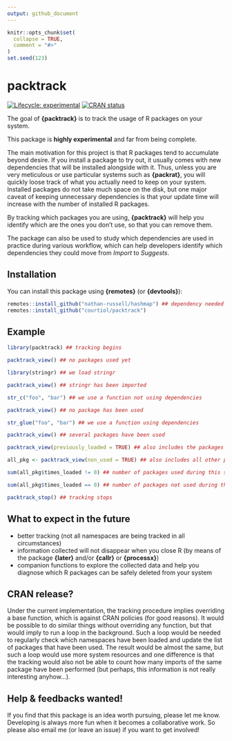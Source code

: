 ```yaml
---
output: github_document
---
```


<!-- README.md is generated from README.Rmd. Please edit that file -->

```r
knitr::opts_chunk$set(
  collapse = TRUE,
  comment = "#>"
)
set.seed(123)
```

# packtrack

<!-- badges: start -->
[![Lifecycle: experimental](https://img.shields.io/badge/lifecycle-experimental-orange.svg)](https://www.tidyverse.org/lifecycle/#experimental)
[![CRAN status](https://www.r-pkg.org/badges/version/packtrack)](https://CRAN.R-project.org/package=packtrack)
<!-- badges: end -->

The goal of __{packtrack}__ is to track the usage of R packages on your system.

This package is __highly experimental__ and far from being complete.

The main motivation for this project is that R packages tend to accumulate beyond desire.
If you install a package to try out, it usually comes with new dependencies that will be installed alongside with it.
Thus, unless you are very meticulous or use particular systems such as __{packrat}__, you will quickly loose track of what you actually need to keep on your system.
Installed packages do not take much space on the disk, but one major caveat of keeping unnecessary dependencies is that your update time will increase with the number of installed R packages.

By tracking which packages you are using, __{packtrack}__ will help you identify which are the ones you don't use, so that you can remove them.

The package can also be used to study which dependencies are used in practice during various workflow, which can help developers identify which dependencies they could move from _Import_ to _Suggests_.

## Installation

You can install this package using __{remotes}__ (or __{devtools}__):

``` r
remotes::install_github("nathan-russell/hashmap") ## dependency needed
remotes::install_github("courtiol/packtrack")
```

## Example

```r
library(packtrack) ## tracking begins

packtrack_view() ## no packages used yet

library(stringr) ## we load stringr

packtrack_view() ## stringr has been imported

str_c("foo", "bar") ## we use a function not using dependencies

packtrack_view() ## no package has been used

str_glue("foo", "bar") ## we use a function using dependencies

packtrack_view() ## several packages have been used

packtrack_view(previously_loaded = TRUE) ## also includes the packages loaded before tracking

all_pkg <- packtrack_view(non_used = TRUE) ## also includes all other packages installed on the system

sum(all_pkg$times_loaded != 0) ## number of packages used during this session

sum(all_pkg$times_loaded == 0) ## number of packages not used during this session

packtrack_stop() ## tracking stops
```


## What to expect in the future

- better tracking (not all namespaces are being tracked in all circumstances)
- information collected will not disappear when you close R (by means of the package __{later}__ and/or __{callr}__ or __{processx}__)
- companion functions to explore the collected data and help you diagnose which R packages can be safely deleted from your system

## CRAN release?

Under the current implementation, the tracking procedure implies overriding a base function, which is against CRAN policies (for good reasons).
It would be possible to do similar things without overriding any function, but that would imply to run a loop in the background.
Such a loop would be needed to regularly check which namespaces have been loaded and update the list of packages that have been used.
The result would be almost the same, but such a loop would use more system resources and one difference is that the tracking would also not be able to count how many imports of the same package have been performed (but perhaps, this information is not really interesting anyhow...).

## Help \& feedbacks wanted!

If you find that this package is an idea worth pursuing, please let me know.
Developing is always more fun when it becomes a collaborative work.
So please also email me (or leave an issue) if you want to get involved!
